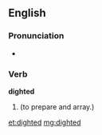 ==English==

===Pronunciation===
* {{a|UK}} {{IPA|/ˈdaɪtəd/}}

===Verb===
'''dighted'''

# {{past of|dight}} (to prepare and array.)

[[et:dighted]]
[[mg:dighted]]
